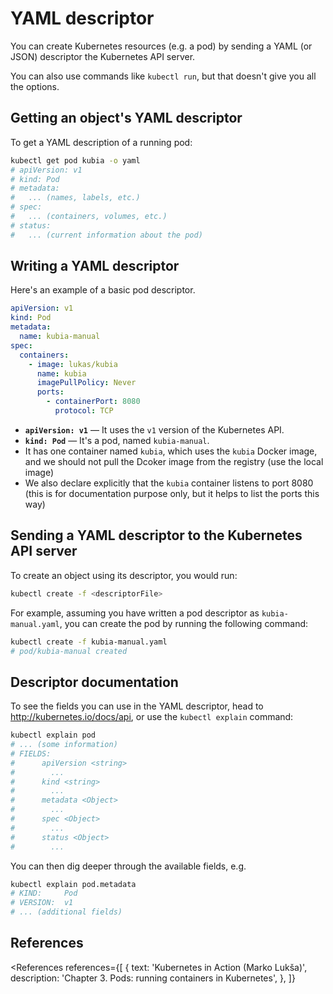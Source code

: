 
# YAML descriptor

You can create Kubernetes resources (e.g. a pod) by sending a YAML (or JSON) descriptor the Kubernetes API server.

You can also use commands like `kubectl run`, but that doesn't give you all the options.

## Getting an object's YAML descriptor

To get a YAML description of a running pod:

```bash
kubectl get pod kubia -o yaml
# apiVersion: v1
# kind: Pod
# metadata:
#   ... (names, labels, etc.)
# spec:
#   ... (containers, volumes, etc.)
# status:
#   ... (current information about the pod)
```

## Writing a YAML descriptor

Here's an example of a basic pod descriptor.

```yaml
apiVersion: v1
kind: Pod
metadata:
  name: kubia-manual
spec:
  containers:
    - image: lukas/kubia
      name: kubia
      imagePullPolicy: Never
      ports:
        - containerPort: 8080
          protocol: TCP
```

- **`apiVersion: v1`** &mdash; It uses the `v1` version of the Kubernetes API.
- **`kind: Pod`** &mdash; It's a pod, named `kubia-manual`.
- It has one container named `kubia`, which uses the `kubia` Docker image, and we should not pull the Dcoker image from the registry (use the local image)
- We also declare explicitly that the `kubia` container listens to port 8080 (this is for documentation purpose only, but it helps to list the ports this way)

## Sending a YAML descriptor to the Kubernetes API server

To create an object using its descriptor, you would run:

```bash
kubectl create -f <descriptorFile>
```

For example, assuming you have written a pod descriptor as `kubia-manual.yaml`, you can create the pod by running the following command:

```bash
kubectl create -f kubia-manual.yaml
# pod/kubia-manual created
```

## Descriptor documentation

To see the fields you can use in the YAML descriptor, head to http://kubernetes.io/docs/api, or use the `kubectl explain` command:

```bash
kubectl explain pod
# ... (some information)
# FIELDS:
#      apiVersion <string>
#        ...
#      kind <string>
#        ...
#      metadata <Object>
#        ...
#      spec <Object>
#        ...
#      status <Object>
#        ...
```

You can then dig deeper through the available fields, e.g.

```bash
kubectl explain pod.metadata
# KIND:     Pod
# VERSION:  v1
# ... (additional fields)
```

## References

<References
  references={[
    {
      text: 'Kubernetes in Action (Marko Lukša)',
      description: 'Chapter 3. Pods: running containers in Kubernetes',
    },
  ]}
></References>
